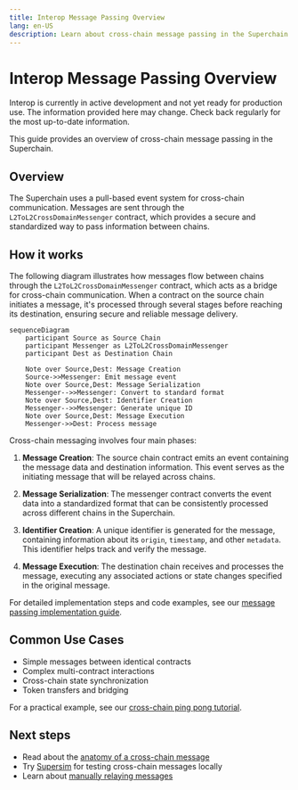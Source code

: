 ```yaml
---
title: Interop Message Passing Overview
lang: en-US
description: Learn about cross-chain message passing in the Superchain.
---
```



# Interop Message Passing Overview

<Callout>
  Interop is currently in active development and not yet ready for production use. The information provided here may change. Check back regularly for the most up-to-date information.
</Callout>

This guide provides an overview of cross-chain message passing in the Superchain.

## Overview

The Superchain uses a pull-based event system for cross-chain communication. Messages are sent through the `L2ToL2CrossDomainMessenger` contract, which provides a secure and standardized way to pass information between chains.

## How it works

The following diagram illustrates how messages flow between chains through the `L2ToL2CrossDomainMessenger` contract, which acts as a bridge for cross-chain communication. When a contract on the source chain initiates a message, it's processed through several stages before reaching its destination, ensuring secure and reliable message delivery.

```mermaid
sequenceDiagram
    participant Source as Source Chain
    participant Messenger as L2ToL2CrossDomainMessenger
    participant Dest as Destination Chain
    
    Note over Source,Dest: Message Creation
    Source->>Messenger: Emit message event
    Note over Source,Dest: Message Serialization
    Messenger-->>Messenger: Convert to standard format
    Note over Source,Dest: Identifier Creation
    Messenger-->>Messenger: Generate unique ID
    Note over Source,Dest: Message Execution
    Messenger->>Dest: Process message
```

Cross-chain messaging involves four main phases:

1.  **Message Creation**: The source chain contract emits an event containing the message data and destination information. This event serves as the initiating message that will be relayed across chains.

2.  **Message Serialization**: The messenger contract converts the event data into a standardized format that can be consistently processed across different chains in the Superchain.

3.  **Identifier Creation**: A unique identifier is generated for the message, containing information about its `origin`, `timestamp`, and other `metadata`. This identifier helps track and verify the message.

4.  **Message Execution**: The destination chain receives and processes the message, executing any associated actions or state changes specified in the original message.

For detailed implementation steps and code examples, see our [message passing implementation guide](https://supersim.pages.dev/guides/interop/relay-using-viem.html).

## Common Use Cases

*   Simple messages between identical contracts
*   Complex multi-contract interactions
*   Cross-chain state synchronization
*   Token transfers and bridging

For a practical example, see our [cross-chain ping pong tutorial](https://supersim.pages.dev/guides/interop/cross-chain-contract-via-l2cdm).

## Next steps

*   Read about the [anatomy of a cross-chain message](/stack/interop/cross-chain-message)
*   Try [Supersim](supersim) for testing cross-chain messages locally
*   Learn about [manually relaying messages](https://supersim.pages.dev/guides/interop/manually-relaying-interop-messages-cast)
